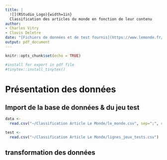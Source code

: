 ```yaml
---
title: |
  ![](RStudio_Logo){width=1in}  
  Classification des articles du monde en fonction de leur contenu
author: 
- Charles Vitry
- Clovis Deletre
date: "[Fichiers de données et de test fournis](https://www.lemonde.fr/)"
output: pdf_document
---
```



```r
knitr::opts_chunk$set(echo = TRUE)

#install for export in pdf file
#tinytex::install_tinytex()
```

# Présentation des données

## Import de la base de données & du jeu test
```r
data <- 
  read.csv("~/Classification Article Le Monde/le_monde.csv", sep=";", comment.char="#")

test <- 
  read.csv("~/Classification Article Le Monde/lignes_jeux_tests.csv")


```

## transformation des données
```r

```

```r

```

```r

```

```r

```

```r

```

```r

```

```r

```

```r

```

```r

```

```r

```

```r

```



